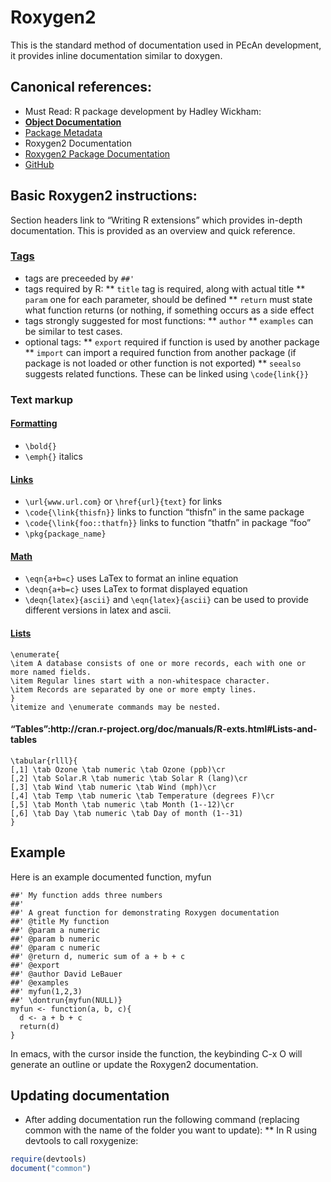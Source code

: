 # Roxygen2

This is the standard method of documentation used in PEcAn development, it provides inline documentation similar to doxygen.

## Canonical references:

* Must Read: R package development by Hadley Wickham:
 * [**Object Documentation**](http://r-pkgs.had.co.nz/man.html)  
 * [Package Metadata](http://r-pkgs.had.co.nz/description.html) 
* Roxygen2 Documentation 
 * [Roxygen2 Package Documentation](http://cran.r-project.org/web/packages/roxygen2/roxygen2.pdf)
 * [GitHub](https://github.com/klutometis/roxygen)

## Basic Roxygen2 instructions:

Section headers link to "Writing R extensions" which provides in-depth documentation. This is provided as an overview and quick reference.

### [Tags](http://cran.r-project.org/doc/manuals/R-exts.html#Documenting-functions)

* tags are preceeded by `##'`
* tags required by R:
** `title` tag is required, along with actual title 
** `param` one for each parameter, should be defined
** `return` must state what function returns (or nothing, if something occurs as a side effect
* tags strongly suggested for most functions:
** `author`
** `examples` can be similar to test cases.
* optional tags:
** `export` required if function is used by another package
** `import` can import a required function from another package (if package is not loaded or other function is not exported)
** `seealso` suggests related functions. These can be linked using `\code{link{}}`  

### Text markup

#### [Formatting](http://cran.r-project.org/doc/manuals/R-exts.html#Marking-text)

* `\bold{}`
* `\emph{}` italics


#### [Links](http://cran.r-project.org/doc/manuals/R-exts.html#Marking-text)

* `\url{www.url.com}` or `\href{url}{text}` for links
* `\code{\link{thisfn}}` links to function "thisfn" in the same package
* `\code{\link{foo::thatfn}}` links to function "thatfn" in package "foo"
* `\pkg{package_name}`

#### [Math](http://cran.r-project.org/doc/manuals/R-exts.html#Mathematics)

* `\eqn{a+b=c}` uses LaTex to format an inline equation
* `\deqn{a+b=c}` uses LaTex to format displayed equation
* `\deqn{latex}{ascii}` and `\eqn{latex}{ascii}` can be used to provide different versions in latex and ascii. 

#### [Lists](http://cran.r-project.org/doc/manuals/R-exts.html#Lists-and-tables)

```
\enumerate{
\item A database consists of one or more records, each with one or
more named fields.
\item Regular lines start with a non-whitespace character.
\item Records are separated by one or more empty lines.
}
\itemize and \enumerate commands may be nested.
```

#### "Tables":http://cran.r-project.org/doc/manuals/R-exts.html#Lists-and-tables

```
\tabular{rlll}{
[,1] \tab Ozone \tab numeric \tab Ozone (ppb)\cr
[,2] \tab Solar.R \tab numeric \tab Solar R (lang)\cr
[,3] \tab Wind \tab numeric \tab Wind (mph)\cr
[,4] \tab Temp \tab numeric \tab Temperature (degrees F)\cr
[,5] \tab Month \tab numeric \tab Month (1--12)\cr
[,6] \tab Day \tab numeric \tab Day of month (1--31)
}
```

## Example

Here is an example documented function, myfun

```
##' My function adds three numbers
##'
##' A great function for demonstrating Roxygen documentation
##' @title My function
##' @param a numeric
##' @param b numeric
##' @param c numeric
##' @return d, numeric sum of a + b + c
##' @export
##' @author David LeBauer
##' @examples
##' myfun(1,2,3)
##' \dontrun{myfun(NULL)}
myfun <- function(a, b, c){
  d <- a + b + c
  return(d)
}
```

In emacs, with the cursor inside the function, the keybinding C-x O will generate an outline or update the Roxygen2 documentation. 


## Updating documentation

* After adding documentation run the following command (replacing common with the name of the folder you want to update):
** In R using devtools to call roxygenize:

```r
require(devtools)
document("common")
```
